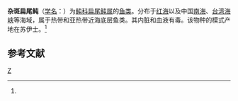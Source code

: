 {{Speciesbox 
| taxon = Pleuranacanthus suezensis
| authority = (Gohar, 1953)<ref name='id8849'>{{cite web| url =http://www.bioinfo.cn/db05/BjdwSpecies.php?action=view&id=8849| title =杂斑扁尾鲀| work =《中国动物物种编目数据库》| publisher =中国科学院微生物研究所| author =中国科学院动物研究所| accessdate =2009-04-16| deadurl =yes| archiveurl =https://web.archive.org/web/20160305065834/http://www.bioinfo.cn/db05/BjdwSpecies.php?action=view&id=8849| archivedate =2016-03-05}}</ref>
}}

'''杂斑扁尾鲀'''（[[学名|学名]]：{{lang|la|''Pleuranacanthus suezensis''}}）为[[鲀科|鲀科]][[扁尾鲀属|扁尾鲀属]]的[[鱼类|鱼类]]。分布于[[红海|红海]]以及中国[[南海|南海]]、[[台湾海峡|台湾海峡]]等海域，属于热带和亚热带近海底层鱼类。其内脏和血液有毒。该物种的模式产地在苏伊士。<ref name='id8849'/>

== 参考文献 ==
{{reflist}}

{{Taxonbar}}

[[Category:扁尾鲀属|Z]]
